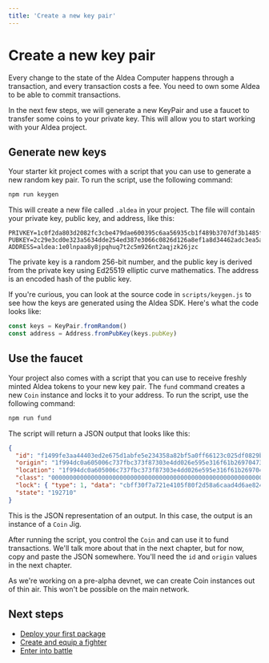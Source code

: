 ```yaml
---
title: 'Create a new key pair'
---
```



# Create a new key pair

Every change to the state of the Aldea Computer happens through a transaction, and every transaction costs a fee. You need to own some Aldea to be able to commit transactions.

In the next few steps, we will generate a new KeyPair and use a faucet to transfer some coins to your private key. This will allow you to start working with your Aldea project.

## Generate new keys

Your starter kit project comes with a script that you can use to generate a new random key pair. To run the script, use the following command:

```bash
npm run keygen
```

This will create a new file called `.aldea` in your project. The file will contain your private key, public key, and address, like this:

```text
PRIVKEY=1c0f2da803d2082fc3cbe479dae600395c6aa56935cb1f489b3707df3b1485f5
PUBKEY=2c29e3cd0e323a5634dde254ed387e3066c0826d126a8ef1a8d34462adc3ea5a
ADDRESS=aldea:1e0lnpaa8y8jpqhuq7t2c5m926nt2aqjzk26jzc
```

The private key is a random 256-bit number, and the public key is derived from the private key using Ed25519 elliptic curve mathematics. The address is an encoded hash of the public key.

If you're curious, you can look at the source code in `scripts/keygen.js` to see how the keys are generated using the Aldea SDK. Here's what the code looks like:

```jsx
const keys = KeyPair.fromRandom()
const address = Address.fromPubKey(keys.pubKey)
```

## Use the faucet

Your project also comes with a script that you can use to receive freshly minted Aldea tokens to your new key pair. The `fund` command creates a new `Coin` instance and locks it to your address. To run the script, use the following command:

```bash
npm run fund
```

The script will return a JSON output that looks like this:

```json
{
  "id": "f1499fe3aa44403ed2e675d1abfe5e234358a82bf5a0ff66123c025df0829b5d",
  "origin": "1f994dc0a605006c737fbc373f87303e4dd026e595e316f61b26970473c29b5a_0",
  "location": "1f994dc0a605006c737fbc373f87303e4dd026e595e316f61b26970473c29b5a_0",
  "class": "0000000000000000000000000000000000000000000000000000000000000000_0",
  "lock": { "type": 1, "data": "cbff30f7a721e4105f80f2d58a6caad4d6ae8242" },
  "state": "192710"
}
```

This is the JSON representation of an output. In this case, the output is an instance of a `Coin` Jig.

After running the script, you control the `Coin` and can use it to fund transactions. We'll talk more about that in the next chapter, but for now, copy and paste the JSON somewhere. You'll need the `id` and `origin` values in the next chapter.

<Callout emoji="ℹ️">
  As we're working on a pre-alpha devnet, we can create Coin instances out of thin air. This won't be possible on the main network.
</Callout>

## Next steps

- [Deploy your first package](/getting-started/deployments)
- [Create and equip a fighter](/getting-started/instances)
- [Enter into battle](/getting-started/interacting)